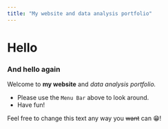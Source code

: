 ```yaml
---
title: "My website and data analysis portfolio"
---
```


# Hello

### And hello again

Welcome to **my website** and *data analysis portfolio.*

-   Please use the `Menu Bar` above to look around.
-   Have fun!

Feel free to change this text any way you ~~want~~ can 😁!

